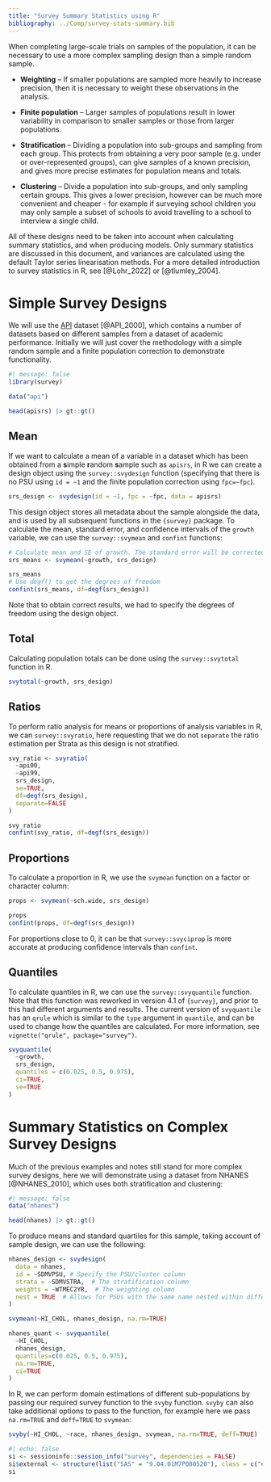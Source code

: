```yaml
---
title: "Survey Summary Statistics using R"
bibliography: ../Comp/survey-stats-summary.bib
---
```


When completing large-scale trials on samples of the population, it can be necessary to use a more complex sampling design than a simple random sample.

-   **Weighting** – If smaller populations are sampled more heavily to increase precision, then it is necessary to weight these observations in the analysis.

-   **Finite population** – Larger samples of populations result in lower variability in comparison to smaller samples or those from larger populations.

-   **Stratification** – Dividing a population into sub-groups and sampling from each group. This protects from obtaining a very poor sample (e.g. under or over-represented groups), can give samples of a known precision, and gives more precise estimates for population means and totals.

-   **Clustering** – Divide a population into sub-groups, and only sampling certain groups. This gives a lower precision, however can be much more convenient and cheaper - for example if surveying school children you may only sample a subset of schools to avoid travelling to a school to interview a single child.

All of these designs need to be taken into account when calculating summary statistics, and when producing models. Only summary statistics are discussed in this document, and variances are calculated using the default Taylor series linearisation methods. For a more detailed introduction to survey statistics in R, see [@Lohr_2022] or [@tlumley_2004].

# Simple Survey Designs

We will use the [API]((https://r-survey.r-forge.r-project.org/survey/html/api.html)) dataset [@API_2000], which contains a number of datasets based on different samples from a dataset of academic performance. Initially we will just cover the methodology with a simple random sample and a finite population correction to demonstrate functionality.

```r
#| message: false
library(survey)

data("api")

head(apisrs) |> gt::gt()
```

## Mean

If we want to calculate a mean of a variable in a dataset which has been obtained from a **s**imple **r**andom **s**ample such as `apisrs`, in R we can create a design object using the `survey::svydesign` function (specifying that there is no PSU using `id = ~1` and the finite population correction using `fpc=~fpc`).

```r
srs_design <- svydesign(id = ~1, fpc = ~fpc, data = apisrs)
```

This design object stores all metadata about the sample alongside the data, and is used by all subsequent functions in the `{survey}` package. To calculate the mean, standard error, and confidence intervals of the `growth` variable, we can use the `survey::svymean` and `confint` functions:

```r
# Calculate mean and SE of growth. The standard error will be corrected by the finite population correction specified in the design
srs_means <- svymean(~growth, srs_design)

srs_means
# Use degf() to get the degrees of freedom
confint(srs_means, df=degf(srs_design))
```

Note that to obtain correct results, we had to specify the degrees of freedom using the design object.

## Total

Calculating population totals can be done using the `survey::svytotal` function in R.

```r
svytotal(~growth, srs_design)
```

## Ratios

To perform ratio analysis for means or proportions of analysis variables in R, we can `survey::svyratio`, here requesting that we do not `separate` the ratio estimation per Strata as this design is not stratified.

```r
svy_ratio <- svyratio(
  ~api00,
  ~api99,
  srs_design,
  se=TRUE,
  df=degf(srs_design),
  separate=FALSE
)

svy_ratio
confint(svy_ratio, df=degf(srs_design))
```

## Proportions

To calculate a proportion in R, we use the `svymean` function on a factor or character column:

```r
props <- svymean(~sch.wide, srs_design)

props
confint(props, df=degf(srs_design))
```

For proportions close to 0, it can be that `survey::svyciprop` is more accurate at producing confidence intervals than `confint`.

## Quantiles

To calculate quantiles in R, we can use the `survey::svyquantile` function. Note that this function was reworked in version 4.1 of `{survey}`, and prior to this had different arguments and results. The current version of `svyquantile` has an `qrule` which is similar to the `type` argument in `quantile`, and can be used to change how the quantiles are calculated. For more information, see `vignette("qrule", package="survey")`.

```r
svyquantile(
  ~growth,
  srs_design,
  quantiles = c(0.025, 0.5, 0.975),
  ci=TRUE,
  se=TRUE
)
```

# Summary Statistics on Complex Survey Designs

Much of the previous examples and notes still stand for more complex survey designs, here we will demonstrate using a dataset from NHANES [@NHANES_2010], which uses both stratification and clustering:

```r
#| message: false
data("nhanes")

head(nhanes) |> gt::gt()
```

To produce means and standard quartiles for this sample, taking account of sample design, we can use the following:

```r
nhanes_design <- svydesign(
  data = nhanes,
  id = ~SDMVPSU, # Specify the PSU/cluster column
  strata = ~SDMVSTRA,  # The stratification column
  weights = ~WTMEC2YR,  # The weighting column
  nest = TRUE  # Allows for PSUs with the same name nested within different strata
)

svymean(~HI_CHOL, nhanes_design, na.rm=TRUE)

nhanes_quant <- svyquantile(
  ~HI_CHOL,
  nhanes_design,
  quantiles=c(0.025, 0.5, 0.975),
  na.rm=TRUE,
  ci=TRUE
)
```

In R, we can perform domain estimations of different sub-populations by passing our required survey function to the `svyby` function. `svyby` can also take additional options to pass to the function, for example here we pass `na.rm=TRUE` and `deff=TRUE` to `svymean`:

```r
svyby(~HI_CHOL, ~race, nhanes_design, svymean, na.rm=TRUE, deff=TRUE)
```

::: {.callout-note collapse=true title="Session Info"}
```r
#| echo: false
si <- sessioninfo::session_info("survey", dependencies = FALSE)
si$external <- structure(list("SAS" = "9.04.01M7P080520"), class = c("external_info", "list"))
si
```
:::